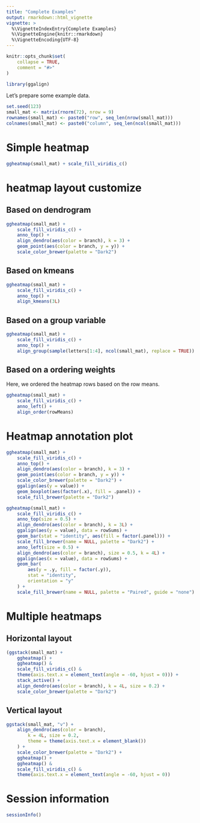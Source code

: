 ```yaml
---
title: "Complete Examples"
output: rmarkdown::html_vignette
vignette: >
  %\VignetteIndexEntry{Complete Examples}
  %\VignetteEngine{knitr::rmarkdown}
  %\VignetteEncoding{UTF-8}
---
```


```r
knitr::opts_chunk$set(
    collapse = TRUE,
    comment = "#>"
)
```

```r
library(ggalign)
```

Let's prepare some example data.
```r
set.seed(123)
small_mat <- matrix(rnorm(72), nrow = 9)
rownames(small_mat) <- paste0("row", seq_len(nrow(small_mat)))
colnames(small_mat) <- paste0("column", seq_len(ncol(small_mat)))
```

# Simple heatmap
```r
ggheatmap(small_mat) + scale_fill_viridis_c()
```

# heatmap layout customize
## Based on dendrogram
```r
ggheatmap(small_mat) +
    scale_fill_viridis_c() +
    anno_top() +
    align_dendro(aes(color = branch), k = 3) +
    geom_point(aes(color = branch, y = y)) +
    scale_color_brewer(palette = "Dark2")
```

## Based on kmeans
```r
ggheatmap(small_mat) +
    scale_fill_viridis_c() +
    anno_top() +
    align_kmeans(3L)
```

## Based on a group variable
```r
ggheatmap(small_mat) +
    scale_fill_viridis_c() +
    anno_top() +
    align_group(sample(letters[1:4], ncol(small_mat), replace = TRUE))
```

## Based on a ordering weights
Here, we ordered the heatmap rows based on the row means.
```r
ggheatmap(small_mat) +
    scale_fill_viridis_c() +
    anno_left() +
    align_order(rowMeans)
```

# Heatmap annotation plot
```r
ggheatmap(small_mat) +
    scale_fill_viridis_c() +
    anno_top() +
    align_dendro(aes(color = branch), k = 3) +
    geom_point(aes(color = branch, y = y)) +
    scale_color_brewer(palette = "Dark2") +
    ggalign(aes(y = value)) +
    geom_boxplot(aes(factor(.x), fill = .panel)) +
    scale_fill_brewer(palette = "Dark2")
```

```r
ggheatmap(small_mat) +
    scale_fill_viridis_c() +
    anno_top(size = 0.5) +
    align_dendro(aes(color = branch), k = 3L) +
    ggalign(aes(y = value), data = rowSums) +
    geom_bar(stat = "identity", aes(fill = factor(.panel))) +
    scale_fill_brewer(name = NULL, palette = "Dark2") +
    anno_left(size = 0.5) +
    align_dendro(aes(color = branch), size = 0.5, k = 4L) +
    ggalign(aes(x = value), data = rowSums) +
    geom_bar(
        aes(y = .y, fill = factor(.y)),
        stat = "identity",
        orientation = "y"
    ) +
    scale_fill_brewer(name = NULL, palette = "Paired", guide = "none")
```

# Multiple heatmaps
## Horizontal layout
```r
(ggstack(small_mat) +
    ggheatmap() +
    ggheatmap() &
    scale_fill_viridis_c() &
    theme(axis.text.x = element_text(angle = -60, hjust = 0))) +
    stack_active() +
    align_dendro(aes(color = branch), k = 4L, size = 0.2) +
    scale_color_brewer(palette = "Dark2")
```

## Vertical layout
```r
ggstack(small_mat, "v") +
    align_dendro(aes(color = branch),
        k = 4L, size = 0.2,
        theme = theme(axis.text.x = element_blank())
    ) +
    scale_color_brewer(palette = "Dark2") +
    ggheatmap() +
    ggheatmap() &
    scale_fill_viridis_c() &
    theme(axis.text.x = element_text(angle = -60, hjust = 0))
```

# Session information
```r
sessionInfo()
```
